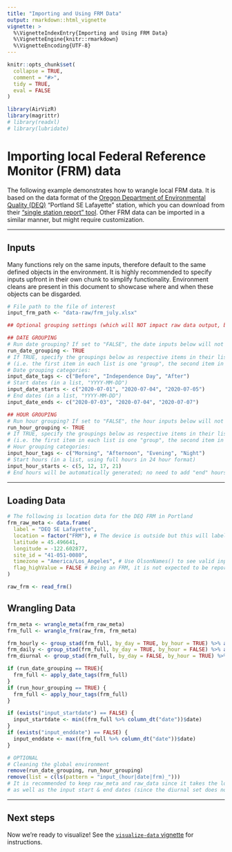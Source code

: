 ```yaml
---
title: "Importing and Using FRM Data"
output: rmarkdown::html_vignette
vignette: >
  %\VignetteIndexEntry{Importing and Using FRM Data}
  %\VignetteEngine{knitr::rmarkdown}
  %\VignetteEncoding{UTF-8}
---
```


```r
knitr::opts_chunk$set(
  collapse = TRUE,
  comment = "#>",
  tidy = TRUE,
  eval = FALSE
)
```

```r
library(AirVizR)
library(magrittr)
# library(readxl)
# library(lubridate)
```

# Importing local Federal Reference Monitor (FRM) data
The following example demonstrates how to wrangle local FRM data.
It is based on the data format of the [Oregon Department of Environmental Quality (DEQ)](https://oraqi.deq.state.or.us/home/map) "Portland SE Lafayette" station, which you can download from their ["single station report" tool](https://oraqi.deq.state.or.us/report/SingleStationReport).
Other FRM data can be imported in a similar manner, but might require customization.

---

## Inputs

Many functions rely on the same inputs, therefore default to the same defined objects in the environment.
It is highly recommended to specify inputs upfront in their own chunk to simplify functionality.
Environment cleans are present in this document to showcase where and when these objects can be disgarded.

```r
# File path to the file of interest
input_frm_path <- "data-raw/frm_july.xlsx"

## Optional grouping settings (which will NOT impact raw data output, but can be useful when graphing!)

## DATE GROUPING
# Run date grouping? If set to "FALSE", the date inputs below will not matter (but will still appear in the environment)
run_date_grouping <- TRUE
# If TRUE, specify the groupings below as respective items in their lists
# (i.e. the first item in each list is one "group", the second item in each list is another "group", etc.)
# Date grouping categories:
input_date_tags <- c("Before", "Independence Day", "After")
# Start dates (in a list, "YYYY-MM-DD")
input_date_starts <- c("2020-07-01", "2020-07-04", "2020-07-05")
# End dates (in a list, "YYYY-MM-DD")
input_date_ends <- c("2020-07-03", "2020-07-04", "2020-07-07")

## HOUR GROUPING
# Run hour grouping? If set to "FALSE", the hour inputs below will not matter (but will still appear in the environment)
run_hour_grouping <- TRUE
# If TRUE, specify the groupings below as respective items in their lists
# (i.e. the first item in each list is one "group", the second item in each list is another "group", etc.)
# Hour grouping categories:
input_hour_tags <- c("Morning", "Afternoon", "Evening", "Night")
# Start hours (in a list, using full hours in 24 hour format)
input_hour_starts <- c(5, 12, 17, 21)
# End hours will be automatically generated; no need to add "end" hours
```

---

## Loading Data

```r
# The following is location data for the DEQ FRM in Portland
frm_raw_meta <- data.frame(
  label = "DEQ SE Lafayette",
  location = factor("FRM"), # The device is outside but this will label it separately
  latitude = 45.496641,
  longitude = -122.602877,
  site_id = "41-051-0080",
  timezone = "America/Los_Angeles", # Use OlsonNames() to see valid inputs.
  flag_highValue = FALSE # Being an FRM, it is not expected to be reporting poorly
)

raw_frm <- read_frm()
```

## Wrangling Data

```r
frm_meta <- wrangle_meta(frm_raw_meta)
frm_full <- wrangle_frm(raw_frm, frm_meta)

frm_hourly <- group_stad(frm_full, by_day = TRUE, by_hour = TRUE) %>% apply_hour_tags()
frm_daily <- group_stad(frm_full, by_day = TRUE, by_hour = FALSE) %>% apply_date_tags()
frm_diurnal <- group_stad(frm_full, by_day = FALSE, by_hour = TRUE) %>% apply_hour_tags()

if (run_date_grouping == TRUE){
  frm_full <- apply_date_tags(frm_full)
}
if (run_hour_grouping == TRUE) {
  frm_full <- apply_hour_tags(frm_full)
}
```

```r
if (exists("input_startdate") == FALSE) {
  input_startdate <- min((frm_full %>% column_dt("date"))$date)
}
if (exists("input_enddate") == FALSE) {
  input_enddate <- max((frm_full %>% column_dt("date"))$date)
}
```

```r
# OPTIONAL
# Cleaning the global environment
remove(run_date_grouping, run_hour_grouping)
remove(list = c(ls(pattern = "input_(hour|date|frm)_")))
# It is recommended to keep raw_meta and raw_data since it takes the longest to load,
# as well as the input start & end dates (since the diurnal set does not contain date information)
```

---

## Next steps

Now we're ready to visualize! See the [`visualize-data` vignette](visualize-data.html) for instructions.
